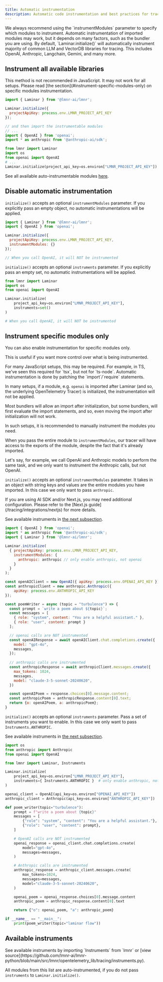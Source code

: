 ```yaml
---
title: Automatic instrumentation
description: Automatic code instrumentation and best practices for tracing with Laminar
---
```



<Tabs>
<Tab title="JavaScript/TypeScript">
We always recommend using the `instrumentModules` parameter to specify which modules to instrument.
Automatic instrumentation of imported modules may work, but it depends on many factors, such as the bundler you are using.
</Tab>
<Tab title = "Python">
By default, `Laminar.initialize()` will automatically instrument majority of common LLM and VectorDB libraries for tracing.
This includes OpenAI, Anthropic, Langchain, Gemini, and many more.
</Tab>
</Tabs>

## Instrument all available libraries

<Tabs>
<Tab title="JavaScript/TypeScript">

<Warning>
This method is not recommended in JavaScript. It may not work for all setups.
Please read [the section](#instrument-specific-modules-only) on specific modules instrumentation.
</Warning>

```javascript
import { Laminar } from '@lmnr-ai/lmnr';

Laminar.initialize({
  projectApiKey: process.env.LMNR_PROJECT_API_KEY
});

// and then import the instrumentable modules
// ...
import { OpenAI } from 'openai';
import * as anthropic from '@anthropic-ai/sdk';
```

</Tab>
<Tab title="Python">

```python
from lmnr import Laminar
import os
from openai import OpenAI
# ...
Laminar.initialize(project_api_key=os.environ["LMNR_PROJECT_API_KEY"])
```

</Tab>
</Tabs>

See all available auto-instrumentable modules [here](#available-instruments).

## Disable automatic instrumentation

<Tabs>
<Tab title="JavaScript/TypeScript">

`initialize()` accepts an optional `instrumentModules` parameter.
If you explicitly pass an empty object, no automatic instrumentations will be applied.

```javascript
import { Laminar } from '@lmnr-ai/lmnr';
import { OpenAI } from 'openai';

Laminar.initialize({
  projectApiKey: process.env.LMNR_PROJECT_API_KEY,
  instrumentModules: {}
});

// When you call OpenAI, it will NOT be instrumented
```
</Tab>
<Tab title="Python">

`initialize()` accepts an optional `instruments` parameter. 
If you explicitly pass an empty set, no automatic instrumentations will be applied.

```python
from lmnr import Laminar
import os
from openai import OpenAI

Laminar.initialize(
    project_api_key=os.environ["LMNR_PROJECT_API_KEY"],
    instruments=set()
)

# When you call OpenAI, it will NOT be instrumented
```

</Tab>
</Tabs>

## Instrument specific modules only

You can also enable instrumentation for specific modules only.

This is useful if you want more control over what is being instrumented.

<Note>
For many JavaScript setups, this may be required. For example, in TS, we've seen this required for `tsx`, but not for `ts-node`.
</Note>

<Expandable title="technical details on JavaScript automatic instrumentation">
Automatic instrumentation is done by patching the `import`/`require` statements.

In many setups, if a module, e.g. `openai` is imported after Laminar (and so, the underlying
OpenTelemetry Tracer) is initialized, the instrumentation will not be applied.

Most bundlers will allow an import after initialization, but some bundlers, will first
evaluate the import statements, and so, even moving the import after initialization will not work.

In such setups, it is recommended to manually instrument the modules you need.

When you pass the entire module to `instrumentModules`, our tracer will have access to the
exports of the module, despite the fact that it's already imported.

</Expandable>

Let's say, for example, we call OpenAI and Anthropic models to perform the same task, and 
we only want to instrument the Anthropic calls, but not OpenAI.

<Tabs>
<Tab title="JavaScript/TypeScript">

`initialize()` accepts
an optional `instrumentModules` parameter. It takes in an object with string keys
and values are the entire modules you have imported. In this case we only want to pass `anthropic`.

<Note>
If you are using AI SDK and/or Next.js, you may need additional configuration.
Please refer to the [Next.js guide](/tracing/integrations/nextjs) for more details.
</Note>

See available instruments in [the next subsection](/tracing/automatic-instrumentation#available-instruments).

```javascript
import { OpenAI } from 'openai';
import * as anthropic from '@anthropic-ai/sdk';
import { Laminar } from '@lmnr-ai/lmnr';

Laminar.initialize(
  { projectApiKey: process.env.LMNR_PROJECT_API_KEY,
    instrumentModules: {
      anthropic: anthropic // only enable anthropic, not openai
    }
  }
);

const openAIClient = new OpenAI({ apiKey: process.env.OPENAI_API_KEY });
const anthropicClient = new anthropic.Anthropic({
    apiKey: process.env.ANTHROPIC_API_KEY
});

const poemWriter = async (topic = "turbulence") => {
  const prompt = `write a poem about ${topic}`;
  const messages = [
    { role: "system", content: "You are a helpful assistant." },
    { role: "user", content: prompt }
  ];

  // openai calls are NOT instrumented
  const openAIResponse = await openAIClient.chat.completions.create({
    model: "gpt-4o",
    messages,
  });
  
  // anthropic calls are instrumented
  const anthropicResponse = await anthropicClient.messages.create({
    max_tokens: 1024,
    messages,
    model: "claude-3-5-sonnet-20240620",
  })

  const openAIPoem = response.choices[0].message.content;
  const anthropicPoem = anthropicResponse.content[0].text;
  return {o: openAIPoem, a: anthropicPoem};
}
```

</Tab>
<Tab title="Python">

`initialize()` accepts
an optional `instruments` parameter. Pass a set of instruments you want to enable.
In this case we only want to pass `Instruments.ANTHROPIC`.

See available instruments in [the next subsection](/tracing/automatic-instrumentation#available-instruments).

```python
import os
from anthropic import Anthropic
from openai import OpenAI

from lmnr import Laminar, Instruments

Laminar.initialize(
    project_api_key=os.environ["LMNR_PROJECT_API_KEY"],
    instruments={ Instruments.ANTHROPIC }  # only enable anthropic, not openai
)

openai_client = OpenAI(api_key=os.environ["OPENAI_API_KEY"])
anthropic_client = Anthropic(api_key=os.environ["ANTHROPIC_API_KEY"])

def poem_writer(topic="turbulence"):
    prompt = f"write a poem about {topic}"
    messages = [
        {"role": "system", "content": "You are a helpful assistant."},
        {"role": "user", "content": prompt},
    ]

    # OpenAI calls are NOT instrumented
    openai_response = openai_client.chat.completions.create(
        model="gpt-4o",
        messages=messages,
    )

    # Anthropic calls are instrumented
    anthropic_response = anthropic_client.messages.create(
        max_tokens=1024,
        messages=messages,
        model="claude-3-5-sonnet-20240620",
    )

    openai_poem = openai_response.choices[0].message.content
    anthropic_poem = anthropic_response.content[0].text

    return {"o": openai_poem, "a": anthropic_poem}

if __name__ == "__main__":
    print(poem_writer(topic="laminar flow"))
```

</Tab>
</Tabs>

## Available instruments

<Tabs>
<Tab title="JavaScript/TypeScript">

<Expandable title="full list of modules that you can instrument in JS">
<AutoInstrumentableJSModules />
</Expandable>
</Tab>
<Tab title="Python">
See available instruments by importing `Instruments` from `lmnr`
or [view source](https://github.com/lmnr-ai/lmnr-python/blob/main/src/lmnr/opentelemetry_lib/tracing/instruments.py).

All modules from this list are auto-instrumented, if you do not pass `instruments` to `Laminar.initialize()`.

</Tab>
</Tabs>
